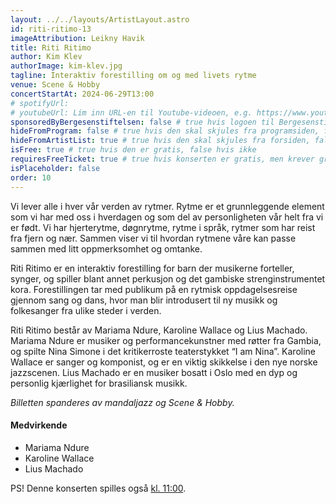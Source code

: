 ```yaml
---
layout: ../../layouts/ArtistLayout.astro
id: riti-ritimo-13
imageAttribution: Leikny Havik
title: Riti Ritimo
author: Kim Klev
authorImage: kim-klev.jpg
tagline: Interaktiv forestilling om og med livets rytme
venue: Scene & Hobby
concertStartAt: 2024-06-29T13:00
# spotifyUrl:
# youtubeUrl: Lim inn URL-en til Youtube-videoen, e.g. https://www.youtube.com/watch?v=iUd7MoKsRFE
sponsoredByBergesenstiftelsen: false # true hvis logoen til Bergesenstiftelsen skal vises, false hvis ikke
hideFromProgram: false # true hvis den skal skjules fra programsiden, false hvis den skal vises
hideFromArtistList: true # true hvis den skal skjules fra forsiden, false hvis den skal vises
isFree: true # true hvis den er gratis, false hvis ikke
requiresFreeTicket: true # true hvis konserten er gratis, men krever gratisbillett
isPlaceholder: false
order: 10
---
```


Vi lever alle i hver vår verden av rytmer. Rytme er et grunnleggende element som vi har med oss i hverdagen og som del av personligheten vår helt fra vi er født. Vi har hjerterytme, døgnrytme, rytme i språk, rytmer som har reist fra fjern og nær. Sammen viser vi til hvordan rytmene våre kan passe sammen med litt oppmerksomhet og omtanke.

Riti Ritimo er en interaktiv forestilling for barn der musikerne forteller, synger, og spiller blant annet perkusjon og det gambiske strenginstrumentet kora. Forestillingen tar med publikum på en rytmisk oppdagelsesreise gjennom sang og dans, hvor man blir introdusert til ny musikk og folkesanger fra ulike steder i verden.

Riti Ritimo består av Mariama Ndure, Karoline Wallace og Lius Machado. Mariama Ndure er musiker og performancekunstner med røtter fra Gambia, og spilte Nina Simone i det kritikerroste teaterstykket “I am Nina”. Karoline Wallace er sanger og komponist, og er en viktig skikkelse i den nye norske jazzscenen. Lius Machado er en musiker bosatt i Oslo med en dyp og personlig kjærlighet for brasiliansk musikk.

_Billetten spanderes av mandaljazz og Scene & Hobby._

#### Medvirkende

- Mariama Ndure
- Karoline Wallace
- Lius Machado

PS! Denne konserten spilles også <a href="/artist/riti-ritimo">kl. 11:00</a>.
